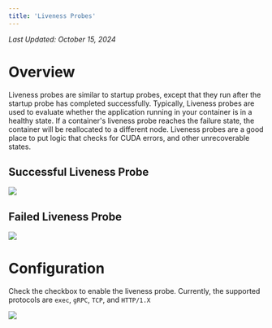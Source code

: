 ```yaml
---
title: 'Liveness Probes'
---
```


*Last Updated: October 15, 2024*


# Overview

Liveness probes are similar to startup probes, except that they run after the startup probe has completed successfully.
Typically, Liveness probes are used to evaluate whether the application running in your container is in a healthy state.
If a container's liveness probe reaches the failure state, the container will be reallocated to a different node.
Liveness probes are a good place to put logic that checks for CUDA errors, and other unrecoverable states.

## Successful Liveness Probe

<img src="/products/sce/container-groups/health-probes/images/liveness-success.png" />

## Failed Liveness Probe

<img src="/products/sce/container-groups/health-probes/images/liveness-failure.png" />

# Configuration

Check the checkbox to enable the liveness probe. Currently, the supported protocols are `exec`, `gRPC`, `TCP`, and
`HTTP/1.X`

<img src="/products/sce/container-groups/health-probes/images/liveness-tcp-config.png" />
